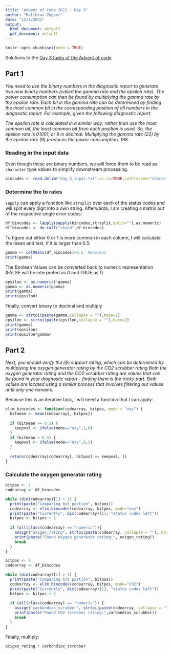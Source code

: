 ```yaml
---
title: "Advent of Code 2021 - Day 3"
author: "Matthias Zepper"
date: "12/3/2021"
output:
  html_document: default
  pdf_document: default
---
```


```r
knitr::opts_chunk$set(echo = TRUE)
```

Solutions to the [Day 3 tasks of the Advent of code](https://adventofcode.com/2021/day/3)

## Part 1

*You need to use the binary numbers in the diagnostic report to generate two new binary numbers (called the gamma rate and the epsilon rate). The power consumption can then be found by multiplying the gamma rate by the epsilon rate. Each bit in the gamma rate can be determined by finding the most common bit in the corresponding position of all numbers in the diagnostic report. For example, given the following diagnostic report:*

*The epsilon rate is calculated in a similar way; rather than use the most common bit, the least common bit from each position is used. So, the epsilon rate is 01001, or 9 in decimal. Multiplying the gamma rate (22) by the epsilon rate (9) produces the power consumption, 198.*

### Reading in the input data

Even though these are binary numbers, we will force them to be read as `character` type values to simplify downstream processing.  

```r
bincodes <- read.delim("day_3_input.txt",as.is=TRUE,colClasses="character", col.names="errorcode", header=FALSE)
```

### Determine the to rates

`sapply` can apply a function like `strsplit` over each of the status codes and will split every digit into a own string. Afterwards, I am creating a matrix out of the respective single error codes:
```r
df_bincodes <- lapply(sapply(bincodes,strsplit,split=""),as.numeric)
df_bincodes <- do.call("rbind",df_bincodes)
```

To figure out either 0 or 1 is more common in each column, I will calculate the mean and test, if it is larger than 0.5:

```r
gamma <- colMeans(df_bincodes)>0.5  #Boolean
print(gamma)
```

The Boolean Values can be converted back to numeric representation (FALSE will be interpreted as 0 and TRUE as 1)

```r
epsilon <- as.numeric(!gamma)
gamma <- as.numeric(gamma)
print(gamma)
print(epsilon)
```

Finally, convert binary to decimal and multiply

```r
gamma <- strtoi(paste(gamma,collapse = ""),base=2)
epsilon <- strtoi(paste(epsilon,collapse = ""),base=2)
print(gamma)
print(epsilon)
print(epsilon*gamma)
```

## Part 2

*Next, you should verify the life support rating, which can be determined by multiplying the oxygen generator rating by the CO2 scrubber rating Both the oxygen generator rating and the CO2 scrubber rating are values that can be found in your diagnostic report - finding them is the tricky part. Both values are located using a similar process that involves filtering out values until only one remains.*

Because this is an iterative task, I will need a function that I can apply:

```r
elim_bincodes <- function(codearray, bitpos, mode = "oxy") {
  bitmean <- mean(codearray[, bitpos])
  
  if (bitmean >= 0.5) {
    keepval <- ifelse(mode=="oxy",1,0)
  }
  if (bitmean < 0.5) {
    keepval <- ifelse(mode=="oxy",0,1)
  }
  
  return(codearray[codearray[, bitpos] == keepval, ])
}
```

### Calculate the oxygen generator rating

```r
bitpos <- 1
codearray <- df_bincodes

while (dim(codearray)[1] > 1) {
  print(paste("Comparing bit postion", bitpos))
  codearray <- elim_bincodes(codearray, bitpos, mode="oxy")
  print(paste("Currently", dim(codearray)[1], "status codes left"))
  bitpos <- bitpos + 1
  
  if (all(class(codearray) == "numeric")){
    assign("oxigen_rating", strtoi(paste(codearray, collapse = ""), base = 2))
    print(paste("Found oxygen generator rating:", oxigen_rating))
    break
  }
}
```
```r
bitpos <- 1
codearray <- df_bincodes

while (dim(codearray)[1] > 1) {
  print(paste("Comparing bit postion", bitpos))
  codearray <- elim_bincodes(codearray, bitpos, mode="CO2")
  print(paste("Currently", dim(codearray)[1], "status codes left"))
  bitpos <- bitpos + 1
  
  if (all(class(codearray) == "numeric")) {
    assign("carbondiox_scrubber", strtoi(paste(codearray, collapse = ""), base = 2))
    print(paste("Found CO2 scrubber rating:",carbondiox_scrubber))
    break
  }
}
```

Finally, multiply:

```r
oxigen_rating * carbondiox_scrubber
```
